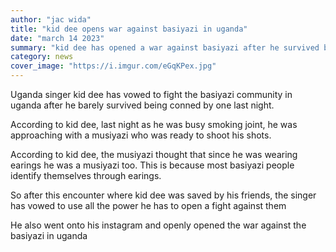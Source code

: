```yaml
---
author: "jac wida"
title: "kid dee opens war against basiyazi in uganda"
date: "march 14 2023"
summary: "kid dee has opened a war against basiyazi after he survived being raped last night"
category: news
cover_image: "https://i.imgur.com/eGqKPex.jpg"
---
```


Uganda singer kid dee has vowed to fight the basiyazi community in uganda after he barely survived being conned by one last night.

According to kid dee, last night as he was busy smoking joint, he was approaching with a musiyazi who was ready to shoot his shots.

According to kid dee, the musiyazi thought that since he was wearing earings he was a musiyazi too. This is because most basiyazi people identify themselves through earings.

So after this encounter where kid dee was saved by his friends, the singer has vowed to use all the power he has to open a fight against them

He also went onto his instagram and openly opened the war against the basiyazi in uganda
